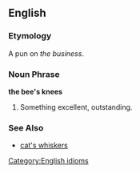 ==English==

===Etymology===
A pun on ''the business''.

===Noun Phrase===
'''the bee's knees'''

# Something excellent, outstanding.

===See Also===
* [[cat's whiskers]]

[[Category:English idioms]]